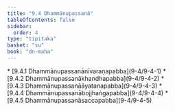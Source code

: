 ```yaml
---
title: "9.4 Dhammānupassanā"
tableOfContents: false
sidebar:
  order: 4
type: "tipitaka"
basket: "su"
book: "dn-maha"
---
```



<DynamicBreadcrumb />



<TableOfContents book="dn-maha" section="9.4">
* [9.4.1 Dhammānupassanānīvaraṇapabba](9-4/9-4-1)
* [9.4.2 Dhammānupassanākhandhapabba](9-4/9-4-2)
* [9.4.3 Dhammānupassanāāyatanapabba](9-4/9-4-3)
* [9.4.4 Dhammānupassanābojjhaṅgapabba](9-4/9-4-4)
* [9.4.5 Dhammānupassanāsaccapabba](9-4/9-4-5)
</TableOfContents>